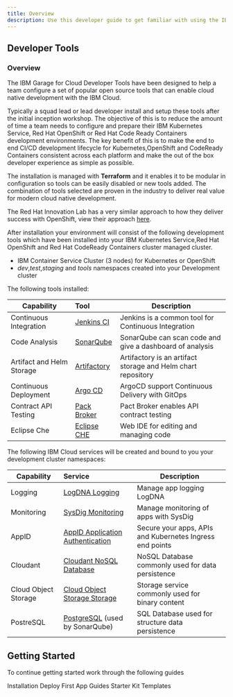 ```yaml
---
title: Overview
description: Use this developer guide to get familiar with using the IBM Garage for Cloud Developer tools
---
```


## Developer Tools

### Overview

The IBM Garage for Cloud Developer Tools have been designed to help a team configure a set of popular open source tools that can enable
cloud native development with the IBM Cloud.

Typically a squad lead or lead developer install and setup these tools after the initial inception workshop.
The objective of this is to reduce the amount of time a team needs to configure and
prepare their IBM Kubernetes Service, Red Hat OpenShift or Red Hat Code Ready Containers development environments.
The key benefit of this is to make the end to end CI/CD development lifecycle for Kubernetes,OpenShift and CodeReady Containers
consistent across each platform and make the out of the box developer experience as simple as possible.

The installation is managed with **Terraform** and it enables it to be modular in configuration
so tools can be easily disabled or new tools added. The combination of tools selected are proven in the
industry to deliver real value for modern cloud native development.

The Red Hat Innovation Lab has a very similar approach to how they deliver success with OpenShift, view their approach [here](https://github.com/rht-labs/labs-ci-cd).

After installation your environment will consist of the following development tools which have been installed into your IBM Kubernetes Service,Red Hat OpenShift and Red Hat CodeReady Containers cluster managed cluster.

- IBM Container Service Cluster (3 nodes) for Kubernetes or OpenShift
- *dev*,*test*,*staging* and *tools* namespaces created into your Development cluster

The following tools installed:

| Capability                | Tool                                            |Description |
| -----------------------   |:--------------                                  |------------|
| Continuous Integration    | [Jenkins CI](https://jenkins.io/)               | Jenkins is a common tool for Continuous Integration   |
| Code Analysis             | [SonarQube](https://www.sonarqube.org/)         | SonarQube can scan code and give a dashboard of analysis |
| Artifact and Helm Storage | [Artifactory](https://jfrog.com/open-source/)   | Artifactory is an artifact storage and Helm chart repository  |
| Continuous Deployment     | [Argo CD](https://argoproj.github.io/argo-cd/)  | ArgoCD support Continuous Delivery with GitOps |
| Contract API Testing      | [Pack Broker](https://docs.pact.io/)            | Pact Broker enables API contract testing |
| Eclipse Che               | [Eclipse CHE](https://www.eclipse.org/che/)     | Web IDE for editing and managing code |

The following IBM Cloud services will be created and bound to you your development cluster namespaces:

| Capability                | Service        |Description |
| -----------------------   |:-------------- |------------|
| Logging                   | [LogDNA Logging](https://cloud.ibm.com/docs/services/Log-Analysis-with-LogDNA?topic=LogDNA-getting-started)  | Manage app logging LogDNA  |
| Monitoring                | [SysDig Monitoring](https://cloud.ibm.com/docs/services/Monitoring-with-Sysdig?topic=Sysdig-getting-started) | Manage monitoring of apps with SysDig |
| AppID                     | [AppID Application Authentication](https://cloud.ibm.com/docs/services/appid?topic=appid-service-access-management) | Secure your apps, APIs and Kubernetes Ingress end points |
| Cloudant                  | [Cloudant NoSQL Database](https://cloud.ibm.com/docs/services/Cloudant?topic=cloudant-getting-started) | NoSQL Database commonly used for data persistence |
| Cloud Object Storage      | [Cloud Object Storage Storage](https://cloud.ibm.com/docs/services/cloud-object-storage?topic=cloud-object-storage-getting-started) | Storage service commonly used for binary content |
| PostreSQL                 | [PostgreSQL](https://cloud.ibm.com/docs/services/databases-for-postgresql?topic=databases-for-postgresql-about) (used by SonarQube) | SQL Database used for structure data persistence |

## Getting Started

To continue getting started work through the following guides

<AnchorLinks>
  <AnchorLink to="/installation/overview">Installation</AnchorLink>
  <AnchorLink to="/getting-started/deploy-app">Deploy First App</AnchorLink>
  <AnchorLink to="/guides/overview">Guides</AnchorLink>
  <AnchorLink to="/starterkits/overview">Starter Kit Templates</AnchorLink>

</AnchorLinks>
